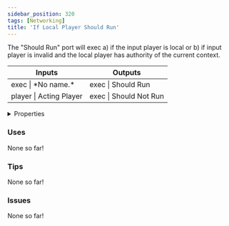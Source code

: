 ```yaml
---
sidebar_position: 320
tags: [Networking]
title: 'If Local Player Should Run'
---
```


The "Should Run" port will exec a) if the input player is local or b) if input player is invalid and the local player has authority of the current context.



<IChip uuid="6d69bee8-0d77-4d5f-bf35-9794eaaabe81"/>

<table><thead><tr><th>Inputs</th><th>Outputs</th></tr></thead><tbody><tr><td>exec | *No name.*</td><td>exec | Should Run</td></tr><tr><td>player | Acting Player</td><td>exec | Should Not Run</td></tr></tbody></table>

<details>
  <summary>Properties</summary>
  <div>
    <div>
    <table>
      <tbody>
        <tr>
          <td>Is beta required?</td>
          <td>No</td>
        </tr>
        <tr>
          <td>Is chip a trolling risk?</td>
          <td>No</td>
        </tr>
        <tr>
          <td>Is chip a role assignment risk?</td>
          <td>No</td>
        </tr>
        <tr>
          <td>Chip UUID</td>
          <td>6d69bee8-0d77-4d5f-bf35-9794eaaabe81</td>
        </tr>
        <tr>
          <td>Room availability</td>
          <td>Available everywhere</td>
        </tr>
      </tbody>
    </table>
    </div>
  </div>
</details>

### Uses

None so far!

### Tips

None so far!

### Issues

None so far!